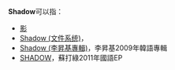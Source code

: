 '''Shadow'''可以指：

*[[影|影]]
*[[Shadow_(文件系统)|Shadow (文件系统)]]，
*[[Shadow_(李昇基專輯)|Shadow (李昇基專輯)]]，李昇基2009年韓語專輯
*[[SHADOW|SHADOW]]，蘇打綠2011年國語EP

{{disambig|Cat=非中文名稱消歧義}}